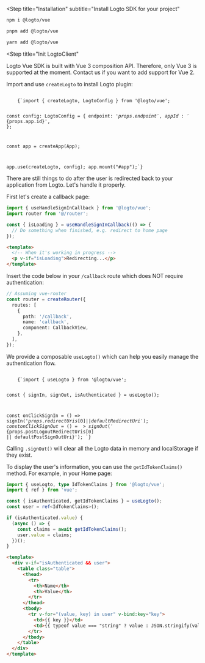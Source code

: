 

<Steps>

<Step
  title="Installation"
  subtitle="Install Logto SDK for your project"
>
<Tabs>
<TabItem value="npm" label="npm">

```bash
npm i @logto/vue
```

</TabItem>
<TabItem value="pnpm" label="pnpm">

```bash
pnpm add @logto/vue
```

</TabItem>
<TabItem value="yarn" label="yarn">

```bash
yarn add @logto/vue
```

</TabItem>

</Tabs>
</Step>

<Step
  title="Init LogtoClient"
>

<InlineNotification>
  Logto Vue SDK is built with Vue 3 composition API. Therefore, only Vue 3 is supported at the moment. Contact us if you want to add support for Vue 2.
</InlineNotification>

Import and use `createLogto` to install Logto plugin:

<Code className="language-ts" title="main.ts">
    {`import { createLogto, LogtoConfig } from '@logto/vue';

const config: LogtoConfig = {
  endpoint: '${props.endpoint}',
  appId: '${props.app.id}',
};

const app = createApp(App);

app.use(createLogto, config);
app.mount("#app");`}
</Code>

</Step>

<Step title="Configure redirect URIs">

<RedirectUrisWeb />

</Step>

<Step title="Handle redirect">

There are still things to do after the user is redirected back to your application from Logto. Let's handle it properly.

First let's create a callback page:

```ts title="views/CallbackView.vue"
import { useHandleSignInCallback } from '@logto/vue';
import router from '@/router';

const { isLoading } = useHandleSignInCallback(() => {
  // Do something when finished, e.g. redirect to home page
});
```

```html
<template>
  <!-- When it's working in progress -->
  <p v-if="isLoading">Redirecting...</p>
</template>
```

Insert the code below in your `/callback` route which does NOT require authentication:

```ts title="router/index.ts"
// Assuming vue-router
const router = createRouter({
  routes: [
    {
      path: '/callback',
      name: 'callback',
      component: CallbackView,
    },
  ],
});
```

</Step>

<Step title="Implement sign-in and sign-out">

We provide a composable `useLogto()` which can help you easily manage the authentication flow.

<Code className="language-ts" title="views/HomeView.vue">
    {`import { useLogto } from '@logto/vue';

const { signIn, signOut, isAuthenticated } = useLogto();

const onClickSignIn = () => signIn('${props.redirectUris[0] || defaultRedirectUri}');
const onClickSignOut = () => signOut('${props.postLogoutRedirectUris[0] || defaultPostSignOutUri}');
`}
</Code>

Calling `.signOut()` will clear all the Logto data in memory and localStorage if they exist.

</Step>

<Step title="Checkpoint: Test your application">

<Checkpoint />

</Step>

<Step title="Display user information">

To display the user's information, you can use the `getIdTokenClaims()` method. For example, in your Home page:

```ts title="views/HomeView.vue"
import { useLogto, type IdTokenClaims } from '@logto/vue';
import { ref } from 'vue';

const { isAuthenticated, getIdTokenClaims } = useLogto();
const user = ref<IdTokenClaims>();

if (isAuthenticated.value) {
  (async () => {
    const claims = await getIdTokenClaims();
    user.value = claims;
  })();
}
```

```html
<template>
  <div v-if="isAuthenticated && user">
    <table class="table">
      <thead>
        <tr>
          <th>Name</th>
          <th>Value</th>
        </tr>
      </thead>
      <tbody>
        <tr v-for="(value, key) in user" v-bind:key="key">
          <td>{{ key }}</td>
          <td>{{ typeof value === "string" ? value : JSON.stringify(value) }}</td>
        </tr>
      </tbody>
    </table>
  </div>
</template>
```

</Step>

</Steps>
